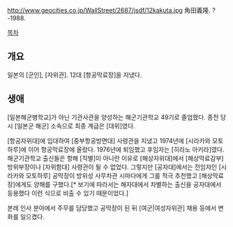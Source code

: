 http://www.geocities.co.jp/WallStreet/2687/jsdf/12kakuta.jpg
角田義隆. ?-1988.

[[목차]]
== 개요 ==
일본의 [군인], [자위관]. 12대 [항공막료장]을 지냈다.
== 생애 ==
[일본해군병학교]가 아닌 기관사관을 양성하는 해군기관학교 49기로 졸업했다. 종전 당시 [일본군 해군] 소속으로 최종 계급은 [대위]였다. 

[항공자위대]에 입대하여 [중부항공방면대] 사령관을 지냈고 1974년에 [시라카와 모토하루]에 이어 항공막료장에 올랐다. 1976년에 퇴임했고 후임자는 [히라노 아키라]였다. 해군기관학교 출신들은 항해 [직별]이 아니란 이유로 [해상자위대]에서 [해상막료감부] 방위부장이나 [자위함대] 사령관이 될 수 없었다. 그렇지만 [공자대]에서는 전임자인 [시라카와 모토하루] 공막장이 방위성 사무차관 시마다에게 그를 적극 추천했고 [해상막료장]에게도 양해를 구했다.[* 보기에 따라서는 해자대에서 차별하는 출신을 공자대에서 등용했다 이런 식으로 비출 수 있기 때문이었다.]

본래 인사 분야에서 주무를 담당했고 공막장이 된 뒤 [여군|여성자위관] 채용 등에서 변화를 일으켰다.
